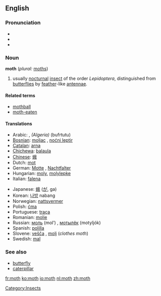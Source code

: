 ==English==
===Pronunciation===
*{{AHD|mŏth}}
*{{IPA|/mɒθ/}}
*{{SAMPA|/mQT/}}

===Noun===
'''moth''' (''plural:'' [[moths]])

#usually [[nocturnal]] [[insect]] of the order ''Lepidoptera'', distinguished from [[butterfly|butterflies]] by [[feather]]-like [[antenna]]e.

====Related terms====
*[[mothball]]
*[[moth-eaten]]

====Translations====
{{top}}
*Arabic: {{ARchar|[[عثة]]}} {{Unicode|(ʕúθθa)}} {{f}}, ''(Algeria)'' (bufrtutu)
*[[Bosnian]]: [[moljac]] {{m}}, [[noćni leptir]] {{m}}
*[[Catalan]]: [[arna]] {{f}}
*[[Chichewa]]: [[balaula]]
*[[Chinese]]: [[蛾]]
*Dutch: [[mot]] {{f}}
*German: [[Motte]] {{f}}, [[Nachtfalter]] {{m}}
*Hungarian: [[moly]], [[molylepke]]
*Italian: [[falena]] {{f}}
{{mid}}
*Japanese: [[蛾]] ([[が]], ga)
*Korean: [[나방]] nabang
*Norwegian: [[nattsvermer]] {{m}}
*Polish: [[ćma]] {{f}}
*Portuguese: [[traça]]
*Romanian: [[molie]] {{f}}
*Russian: [[моль]] (mol’) {{f}}, [[мотылёк]] (motyljók) {{m}}
*Spanish: [[polilla]] {{f}}
*Slovene: [[vešča]] {{f}}, [[molj]] {{m}} (''clothes moth'')
*Swedish: [[mal]]
{{bottom}}

===See also===
*[[butterfly]]
*[[caterpillar]]

[[Category:Insects]]

[[fr:moth]]
[[ko:moth]]
[[io:moth]]
[[nl:moth]]
[[zh:moth]]